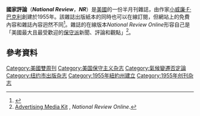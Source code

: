 {{noteTA
|1=zh-cn:国民评论;zh-tw:國家評論;
}}
'''國家評論'''（'''''National Review'''''，'''''NR'''''）是[[美國|美國]]的一份半月刊雜誌，由作家[[小威廉·F·巴克利|小威廉·F·巴克利]]創建於1955年。該雜誌出版紙本的同時也可以在線訂閱，但網站上的免費內容和雜誌內容迥然不同<ref>{{Cite news |first=Hadas |last=Gold |date=June 16, 2016 |title=Charles C. W. Cooke named Online editor at ''National Review'' |url=http://www.politico.com/blogs/on-media/2016/06/charles-w-cooke-named-national-review-online-editor-224428 |publisher=[[Politico|Politico]] |access-date=2016-06-18 |archive-date=2016-06-17 |archive-url=https://web.archive.org/web/20160617150840/http://www.politico.com/blogs/on-media/2016/06/charles-w-cooke-named-national-review-online-editor-224428 |dead-url=no }}</ref>。雜誌的在線版本''National Review Online''形容自己是「美國最大且最受歡迎的[[美國保守主義|保守派]]新聞、評論和觀點」<ref>[http://www.nationalreview.com/mediakit/ Advertising Media Kit] {{Wayback|url=http://www.nationalreview.com/mediakit/ |date=20100723091119 }}, ''National Review Online''.</ref>。

== 參考資料 ==
{{Reflist}}

[[Category:美國雙周刊|Category:美國雙周刊]]
[[Category:美国保守主义杂志|Category:美国保守主义杂志]]
[[Category:氣候變遷否定論|Category:氣候變遷否定論]]
[[Category:纽约市出版杂志|Category:纽约市出版杂志]]
[[Category:1955年紐約州建立|Category:1955年紐約州建立]]
[[Category:1955年创刊杂志|Category:1955年创刊杂志]]
